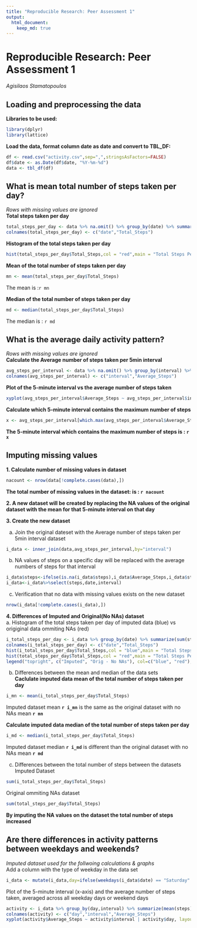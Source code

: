 ```yaml
---
title: "Reproducible Research: Peer Assessment 1"
output: 
  html_document:
    keep_md: true
---
```


# Reproducible Research: Peer Assessment 1
*Agisilaos Stamatopoulos*  
      
## Loading and preprocessing the data  
**Libraries to be used:**
```r
library(dplyr)
library(lattice)
```  
**Load the data, format column date as date and convert to TBL_DF:**
```r
df <- read.csv("activity.csv",sep=",",stringsAsFactors=FALSE)
df$date <- as.Date(df$date, "%Y-%m-%d")
data <- tbl_df(df)
```

## What is mean total number of steps taken per day?  
*Rows with missing values are ignored*  
**Total steps taken per day**  
```r
total_steps_per_day <- data %>% na.omit() %>% group_by(date) %>% summarize(sum(steps))
colnames(total_steps_per_day) <- c("date","Total_Steps")
```

**Histogram of the total steps taken per day**    
```r
hist(total_steps_per_day$Total_Steps,col = "red",main = "Total Steps Per Day", xlab ="Total Number of Steps")
```

**Mean of the total number of steps taken per day**  
```r
mn <- mean(total_steps_per_day$Total_Steps)
```
The mean is :`r mn`

**Median of the total number of steps taken per day**  
```r
md <- median(total_steps_per_day$Total_Steps)
```
The median is : `r md`

## What is the average daily activity pattern?
*Rows with missing values are ignored*  
**Calculate the Average number of steps taken per 5min interval**  
```r
avg_steps_per_interval <- data %>% na.omit() %>% group_by(interval) %>% summarize(mean(steps))
colnames(avg_steps_per_interval) <- c("interval","Average_Steps")
```

**Plot of the 5-minute interval vs the average number of steps taken**   
```r
xyplot(avg_steps_per_interval$Average_Steps ~ avg_steps_per_interval$interval,type="l",,main="Average Daily Activity Pattern", xlab = "5min Interval", ylab = "Average Number of Steps")
```

**Calculate which 5-minute interval contains the maximum number of steps**   
```r
x <- avg_steps_per_interval[which.max(avg_steps_per_interval$Average_Steps),][1]
```

**The 5-minute interval which contains the maximum number of steps is : `r x`**  

## Imputing missing values

**1. Calculate number of missing values in dataset**
```r
nacount <- nrow(data[!complete.cases(data),])
```

**The total number of missing values in the dataset: is : `r nacount`**  

**2. A new dataset will be created by replacing the NA values of the original dataset with the
 mean for that 5-minute interval on that day**  

**3. Create the new dataset**
 
a. Join the original dateset with the Average number of steps taken per 5min interval dataset
```r
i_data <- inner_join(data,avg_steps_per_interval,by="interval")
```

b. NA values of steps on a specific day will be replaced with the average numbers of steps
 for that interval

```r
i_data$steps<-ifelse(is.na(i_data$steps),i_data$Average_Steps,i_data$steps)
i_data<-i_data%>%select(steps,date,interval)
```

c. Verification that no data with missing values exists on the new dataset
```r
nrow(i_data[!complete.cases(i_data),])
```

**4. Differences of Imputed and Original(No NAs) dataset**  
a. Histogram of the total steps taken per day of imputed data (blue) 
vs origiginal data ommiting NAs (red)

```r
i_total_steps_per_day <- i_data %>% group_by(date) %>% summarize(sum(steps))
colnames(i_total_steps_per_day) <- c("date","Total_Steps")
hist(i_total_steps_per_day$Total_Steps,col = "blue",main = "Total Steps Per Day", xlab ="Total Number of Steps")
hist(total_steps_per_day$Total_Steps,col = "red",main = "Total Steps Per Day", xlab ="Total Number of Steps",add=T)
legend("topright", c("Imputed", "Orig - No NAs"), col=c("blue", "red"), lwd=1)
```

b. Differences between the mean and median of the data sets  
**Caclulate imputed data mean of the total number of steps taken per day**
```r
i_mn <- mean(i_total_steps_per_day$Total_Steps)
```
Imputed dataset mean **`r i_mn`** is the same as the original dataset with no NAs mean **`r mn`**  

**Calculate imputed data median of the total number of steps taken per day**
```r
i_md <- median(i_total_steps_per_day$Total_Steps)
```
Imputed dataset median **`r i_md`** is different than the original dataset with no NAs mean **`r md`**  

c. Differences between the total number of steps between the datasets  
Imputed Dataset
```r
sum(i_total_steps_per_day$Total_Steps)
```
Original ommiting NAs dataset
```r
sum(total_steps_per_day$Total_Steps)
```
**By imputing the NA values on the dataset the total number of steps increased**

## Are there differences in activity patterns between weekdays and weekends?
*Imputed dataset used for the follwoing calculations & graphs*  
Add a column with the type of weekday in the data set  
```r
i_data <- mutate(i_data,day=ifelse(weekdays(i_data$date) == "Saturday" | weekdays(i_data$date) == "Saturday",c("Weekend"),c("Weekday")))
```
Plot of the 5-minute interval (x-axis) and the average number of steps taken, averaged across all weekday days or weekend days   
```r
activity <- i_data %>% group_by(day,interval) %>% summarize(mean(steps))
colnames(activity) <- c("day","interval","Average_Steps")
xyplot(activity$Average_Steps ~ activity$interval | activity$day, layout = c(1, 2),type="l",xlab="5min Interval",ylab="Average Number of Steps")
```
